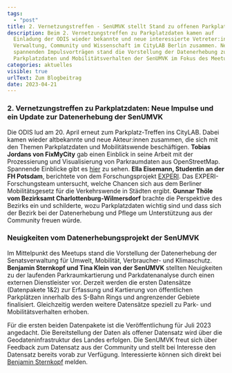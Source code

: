 ```yaml
---
tags:
  - "post"
title: 2. Vernetzungstreffen - SenUMVK stellt Stand zu offenen Parkplatzdaten vor
description: Beim 2. Vernetzungstreffen zu Parkplatzdaten kamen auf
  Einladung der ODIS wieder bekannte und neue interessierte Vetreter:innen aus
  Verwaltung, Community und Wissenschaft im CityLAB Berlin zusammen. Neben
  spannenden Impulsvorträgen stand die Vorstellung der Datenerhebung zu
  Parkplatzdaten und Mobilitätsverhalten der SenUMVK im Fokus des Meetups.
categories: aktuelles
visible: true
urlText: Zum Blogbeitrag
date: 2023-04-21
---
```


### 2. Vernetzungstreffen zu Parkplatzdaten: Neue Impulse und ein Update zur Datenerhebung der SenUMVK

Die ODIS lud am 20. April erneut zum Parkplatz-Treffen ins CityLAB. Dabei kamen wieder altbekannte und neue Akteur:innen zusammen, die sich mit den Themen Parkplatzdaten und Mobilitätswende beschäftigen.
**Tobias Jordans von FixMyCity** gab einen Einblick in seine Arbeit mit der Prozessierung und Visualisierung von Parkraumdaten aus OpenStreetMap. Spannende Einblicke gibt es [hier](https://radverkehrsatlas.de/regionen/parkraum) zu sehen. **Ella Eisemann, Studentin an der FH Potsdam**, berichtete von dem Forschungsprojekt [EXPERI](https://www.experi-forschung.de/). Das EXPERI-Forschungsteam untersucht, welche Chancen sich aus dem Berliner Mobilitätsgesetz für die Verkehrswende in Städten ergibt. **Gunnar Thöle vom Bezirksamt Charlottenburg-Wilmersdorf** brachte die Perspektive des Bezirks ein und schilderte, wozu Parkplatzdaten wichtig sind und dass sich der Bezirk bei der Datenerhebung und Pflege um Unterstützung aus der Community freuen würde.


<ImageSection
  src="parkplatztreffen_eisemann.jpeg"
  caption="Ella Eisemann stellt das Projekt EXPERI vor"
/>

### Neuigkeiten vom Datenerhebungsprojekt der SenUMVK

Im Mittelpunkt des Meetups stand die Vorstellung der Datenerhebung der Senatsverwaltung für Umwelt, Mobilität, Verbraucher- und Klimaschutz. **Benjamin Sternkopf und Tina Klein von der SenUMVK** stellten Neuigkeiten zu der laufenden Parkraumkartierung und Parkdatenanalyse durch einen externen Dienstleister vor. Derzeit werden die ersten Datensätze (Datenpakete 1&2) zur Erfassung und Kartierung von öffentlichen Parkplätzen innerhalb des S-Bahn Rings und angrenzender Gebiete finalisiert. Gleichzeitig werden weitere Datensätze speziell zu Park- und Mobilitätsverhalten erhoben.

Für die ersten beiden Datenpakete ist die Veröffentlichung für Juli 2023 angedacht. Die Bereitstellung der Daten als offener Datensatz wird über die Geodateninfrastruktur des Landes erfolgen. Die SenUMVK freut sich über Feedback zum Datensatz aus der Community und stellt bei Interesse den Datensatz bereits vorab zur Verfügung. Interessierte können sich direkt bei [Benjamin Sternkopf](mailto:benjamin.sternkopf@senumvk.berlin.de) melden.

<ImageSection
  src="parkplatztreffen_sternkopf.jpeg"
  caption="Benjamin Sternkopf (SenUMVK) stellt die Ergebnisse der Parkplatzkartierung vor"
/>

<ImageSection
  src="parkplatztreffen_netzwerken.jpeg"
  caption="Ausklang bei Diskussionen und Austausch nach den Vorträgen"
/>
